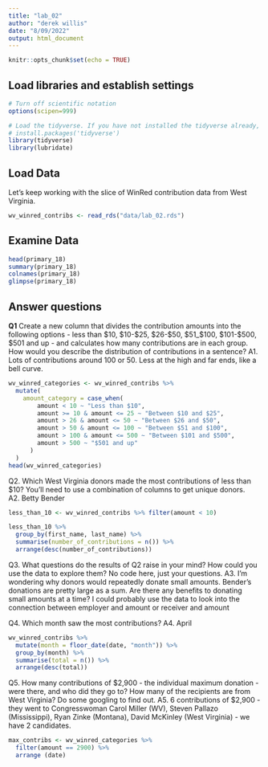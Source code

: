 ```yaml
---
title: "lab_02"
author: "derek willis"
date: "8/09/2022"
output: html_document
---
```


```r
knitr::opts_chunk$set(echo = TRUE)
```

## Load libraries and establish settings
```r
# Turn off scientific notation
options(scipen=999)

# Load the tidyverse. If you have not installed the tidyverse already, remove the # from the next line and run it first.  
# install.packages('tidyverse')
library(tidyverse)
library(lubridate)
```

## Load Data

Let's keep working with the slice of WinRed contribution data from West Virginia.  

```r
wv_winred_contribs <- read_rds("data/lab_02.rds")
```

## Examine Data

```r
head(primary_18)
summary(primary_18)
colnames(primary_18)
glimpse(primary_18)
```


## Answer questions

**Q1** Create a new column that divides the contribution amounts into the following options - less than $10, $10-$25, $26-$50, $51_$100, $101-$500, $501 and up - and calculates how many contributions are in each group. How would you describe the distribution of contributions in a sentence?
A1. Lots of contributions around 100 or 50. Less at the high and far ends, like a bell curve.

```r
wv_winred_categories <- wv_winred_contribs %>%
  mutate(
    amount_category = case_when(
        amount < 10 ~ "Less than $10",
        amount >= 10 & amount <= 25 ~ "Between $10 and $25",
        amount > 26 & amount <= 50 ~ "Between $26 and $50",
        amount > 50 & amount <= 100 ~ "Between $51 and $100",
        amount > 100 & amount <= 500 ~ "Between $101 and $500",
        amount > 500 ~ "$501 and up"
      )
  )
head(wv_winred_categories)
```

Q2. Which West Virginia donors made the most contributions of less than $10? You'll need to use a combination of columns to get unique donors.  
A2. Betty Bender


```r
less_than_10 <- wv_winred_contribs %>% filter(amount < 10)

less_than_10 %>%
  group_by(first_name, last_name) %>% 
  summarise(number_of_contributions = n()) %>% 
  arrange(desc(number_of_contributions))

```

Q3. What questions do the results of Q2 raise in your mind? How could you use the data to explore them? No code here, just your questions.
A3. I'm wondering why donors would repeatedly donate small amounts. Bender's donations are pretty large as a sum. Are there any benefits to donating small amounts at a time? I could probably use the data to look into the connection between employer and amount or receiver and amount

Q4. Which month saw the most contributions?
A4. April

```r
wv_winred_contribs %>%
  mutate(month = floor_date(date, "month")) %>%
  group_by(month) %>%
  summarise(total = n()) %>%
  arrange(desc(total))
```

Q5. How many contributions of $2,900 - the individual maximum donation - were there, and who did they go to? How many of the recipients are from West Virginia? Do some googling to find out.
A5. 6 contributions of $2,900 - they went to Congresswoman Carol Miller (WV), Steven Pallazo (Mississippi), Ryan Zinke (Montana), David McKinley (West Virginia) - we have 2 candidates.

```r
max_contribs <- wv_winred_categories %>% 
  filter(amount == 2900) %>% 
  arrange (date)
```
